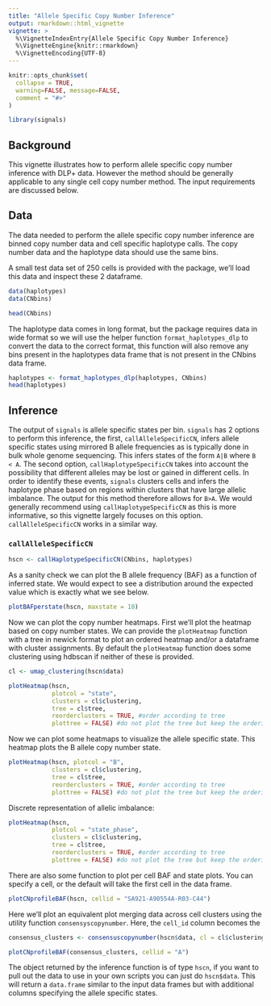 ```yaml
---
title: "Allele Specific Copy Number Inference"
output: rmarkdown::html_vignette
vignette: >
  %\VignetteIndexEntry{Allele Specific Copy Number Inference}
  %\VignetteEngine{knitr::rmarkdown}
  %\VignetteEncoding{UTF-8}
---
```


```r
knitr::opts_chunk$set(
  collapse = TRUE,
  warning=FALSE, message=FALSE, 
  comment = "#>"
)
```

```r
library(signals)
```

## Background
This vignette illustrates how to perform allele specific copy number inference with DLP+ data. However the method should be generally applicable to any single cell copy number method. The input requirements are discussed below.

## Data
The data needed to perform the allele specific copy number inference are binned copy number data and cell specific haplotype calls. The copy number data and the haplotype data should use the same bins.

A small test data set of 250 cells is provided with the package, we'll load this data and inspect these 2 dataframe.

```r
data(haplotypes)
data(CNbins)
```

```r
head(CNbins)
```

The haplotype data comes in long format, but the package requires data in wide format so we will use the helper function `format_haplotypes_dlp` to convert the data to the correct format, this function will also remove any bins present in the haplotypes data frame that is not present in the CNbins data frame.
```r
haplotypes <- format_haplotypes_dlp(haplotypes, CNbins)
head(haplotypes)
```

## Inference

The output of `signals` is allele specific states per bin. `signals` has 2 options to perform this inference, the first, `callAlleleSpecificCN`, infers allele specific states using mirrored B allele frequencies as is typically done in bulk whole genome sequencing. This infers states of the form `A|B` where `B < A`. The second option, `callHaplotypeSpecificCN` takes into account the possibility that different alleles may be lost or gained in different cells. In order to identify these events, `signals` clusters cells and infers the haplotype phase based on regions within clusters that have large allelic imbalance. The output for this method therefore allows for `B>A`. We would generally recommend using `callHaplotypeSpecificCN` as this is more informative, so this vignette largely focuses on this option. `callAlleleSpecificCN` works in a similar way.

### `callAlleleSpecificCN`

```r
hscn <- callHaplotypeSpecificCN(CNbins, haplotypes)
```

As a sanity check we can plot the B allele frequency (BAF) as a function of inferred state. We would expect to see a distribution around the expected value which is exactly what we see below.

```r
plotBAFperstate(hscn, maxstate = 10)
```

Now we can plot the copy number heatmaps. First we'll plot the heatmap based on copy number states. We can provide the `plotHeatmap` function with a tree in newick format to plot an ordered heatmap and/or a dataframe with cluster assignments. By default the ```plotHeatmap``` function does some clustering using hdbscan if neither of these is provided. 

```r
cl <- umap_clustering(hscn$data)
```

```r
plotHeatmap(hscn, 
            plotcol = "state", 
            clusters = cl$clustering,
            tree = cl$tree, 
            reorderclusters = TRUE, #order according to tree
            plottree = FALSE) #do not plot the tree but keep the ordering )
```

Now we can plot some heatmaps to visualize the allele specific state. This heatmap plots the B allele copy number state.
```r
plotHeatmap(hscn, plotcol = "B",
            clusters = cl$clustering,
            tree = cl$tree, 
            reorderclusters = TRUE, #order according to tree
            plottree = FALSE) #do not plot the tree but keep the ordering )
```

Discrete representation of allelic imbalance:
```r
plotHeatmap(hscn, 
            plotcol = "state_phase", 
            clusters = cl$clustering,
            tree = cl$tree, 
            reorderclusters = TRUE, #order according to tree
            plottree = FALSE) #do not plot the tree but keep the ordering )
```

There are also some function to plot per cell BAF and state plots. You can specify a cell, or the default will take the first cell in the data frame.
```r
plotCNprofileBAF(hscn, cellid = "SA921-A90554A-R03-C44")
```

Here we'll plot an equivalent plot merging data across cell clusters using the utility function `consensyscopynumber`. Here, the `cell_id` column becomes the 
```r

consensus_clusters <- consensuscopynumber(hscn$data, cl = cl$clustering)

plotCNprofileBAF(consensus_clusters, cellid = "A")
```

The object returned by the inference function is of type `hscn`, if you want to pull out the data to use in your own scripts you can just do `hscn$data`. This will return a `data.frame` similar to the input data frames but with additional columns specifying the allele specific states.
